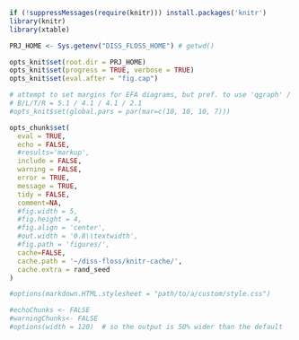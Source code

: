 <!--- Global (project-wide) options for 'knitr' --->

<!--- Set knitr's working directory to the project's home directory --->

```r

if (!suppressMessages(require(knitr))) install.packages('knitr')
library(knitr)
library(xtable)

PRJ_HOME <- Sys.getenv("DISS_FLOSS_HOME") # getwd()

opts_knit$set(root.dir = PRJ_HOME)
opts_knit$set(progress = TRUE, verbose = TRUE)
opts_knit$set(eval.after = "fig.cap")

# attempt to set margins for EFA diagrams, but pref. to use 'qgraph' / mar()
# B/L/T/R = 5.1 / 4.1 / 4.1 / 2.1
#opts_knit$set(global.pars = par(mar=c(10, 10, 10, 7)))
```


```r

opts_chunk$set(
  eval = TRUE,
  echo = FALSE,
  #results='markup',
  include = FALSE,
  warning = FALSE,
  error = TRUE,
  message = TRUE,
  tidy = FALSE,
  comment=NA,
  #fig.width = 5,
  #fig.height = 4,
  #fig.align = 'center',
  #out.width = '0.8\\textwidth',
  #fig.path = 'figures/',
  cache=FALSE,
  cache.path = '~/diss-floss/knitr-cache/',
  cache.extra = rand_seed
)

#options(markdown.HTML.stylesheet = "path/to/a/custom/style.css")

#echoChunks <- FALSE
#warningChunks<- FALSE
#options(width = 120)  # so the output is 50% wider than the default
```
